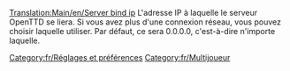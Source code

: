[[Translation:Main/en/Server bind ip]]
L'adresse IP à laquelle le serveur OpenTTD se liera. Si vous avez plus d'une connexion réseau, vous pouvez choisir laquelle utiliser. Par défaut, ce sera 0.0.0.0, c'est-à-dire n'importe laquelle.

[[Category:fr/Réglages et préférences]]
[[Category:fr/Multijoueur]]

{{fr/Amorce}}